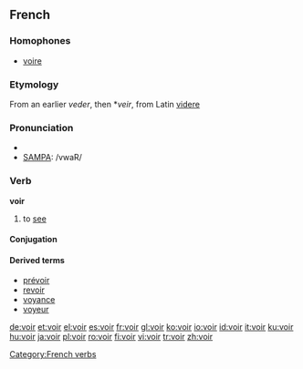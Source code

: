 ==French==
===Homophones===
*[[voire]]
===Etymology===
From an earlier ''veder'', then *''veir'', from Latin [[videre]]

===Pronunciation===
*{{IPA|/vwaʁ/}}
*[[w:SAMPA|SAMPA]]: /vwaR/

===Verb===
'''voir'''

# to [[see]]

====Conjugation====
{{fr-conj|inf=voir
|aux=avoir

|ppr=voyant
|pp=vu

|ind.p.1s=vois
|ind.p.2s=vois
|ind.p.3s=voit
|ind.p.1p=voyons
|ind.p.2p=voyez
|ind.p.3p=voient

|ind.i.1s=voyais
|ind.i.2s=voyais
|ind.i.3s=voyaiy
|ind.i.1p=voyions
|ind.i.2p=voyiez
|ind.i.3p=voyaient

|ind.ps.1s=vis
|ind.ps.2s=vis
|ind.ps.3s=vit
|ind.ps.1p=vîmes
|ind.ps.2p=vîtes
|ind.ps.3p=virent

|ind.f.1s=verrai
|ind.f.2s=verras
|ind.f.3s=verra
|ind.f.1p=verrons
|ind.f.2p=verrez
|ind.f.3p=verront

|cond.p.1s=verrais
|cond.p.2s=verrais
|cond.p.3s=verrait
|cond.p.1p=verrions
|cond.p.2p=verriez
|cond.p.3p=verraient

|sub.p.1s=voie
|sub.p.2s=voies
|sub.p.3s=voie
|sub.p.1p=voyions
|sub.p.2p=voyiez
|sub.p.3p=voient

|sub.pa.1s=visse
|sub.pa.2s=visses
|sub.pa.3s=vît
|sub.pa.1p=vissions
|sub.pa.2p=vissiez
|sub.pa.3p=vissent

|imp.p.2s=vois
|imp.p.1p=voyons
|imp.p.2p=voyez
}}

====Derived terms====
*[[prévoir]]
*[[revoir]]
*[[voyance]]
*[[voyeur]]

[[Category:French verbs]]

[[de:voir]]
[[et:voir]]
[[el:voir]]
[[es:voir]]
[[fr:voir]]
[[gl:voir]]
[[ko:voir]]
[[io:voir]]
[[id:voir]]
[[it:voir]]
[[ku:voir]]
[[hu:voir]]
[[ja:voir]]
[[pl:voir]]
[[ro:voir]]
[[fi:voir]]
[[vi:voir]]
[[tr:voir]]
[[zh:voir]]